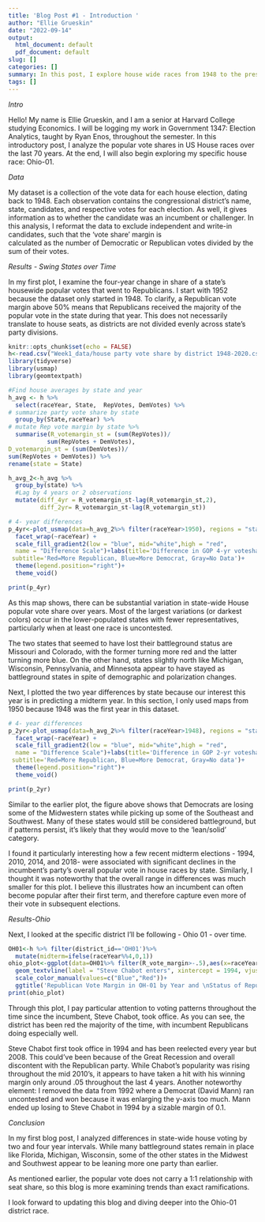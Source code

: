 ```yaml
---
title: 'Blog Post #1 - Introduction '
author: "Ellie Grueskin"
date: "2022-09-14"
output:
  html_document: default
  pdf_document: default
slug: []
categories: []
summary: In this post, I explore house wide races from 1948 to the present. I examine this primarily from a state-wide pooling with a special section at the end for the district I'll be following, Ohio-01.
tags: []
---
```


*Intro* 

Hello! My name is Ellie Grueskin, and I am a senior at Harvard College studying 
Economics. I will be logging my work in Government 1347: Election 
Analytics, taught by Ryan Enos, throughout the semester. In this introductory post, 
I analyze the popular vote shares in US House races over the last 70
years. At the end, I will also begin exploring my specific house race: Ohio-01.

*Data*

My dataset is a collection of the vote data for each house election, dating
back to 1948. Each observation contains the congressional district's name, state, candidates, and respective votes for each election. As well, it gives information as to whether
the candidate was an incumbent or challenger. In this analysis, I reformat the data
to exclude independent and write-in candidates, such that the 'vote share' margin is  
calculated as the number of Democratic or Republican votes divided by the sum of 
their votes. 

*Results - Swing States over Time* 

In my first plot, I examine the four-year change in share of a state's housewide popular votes that went to Republicans. I start with 1952 because the dataset only started in 1948. To clarify, a Republican vote margin above 50% means that Republicans received the majority 
of the popular vote in the state during that year. This does not necessarily translate 
to house seats, as districts are not divided evenly across state's party divisions.


```r
knitr::opts_chunk$set(echo = FALSE)
h<-read.csv("Week1_data/house party vote share by district 1948-2020.csv")
library(tidyverse)
library(usmap)
library(geomtextpath)

#Find house averages by state and year
h_avg <- h %>%
  select(raceYear, State,  RepVotes, DemVotes) %>%
# summarize party vote share by state
  group_by(State,raceYear) %>%
# mutate Rep vote margin by state %>%
  summarise(R_votemargin_st = (sum(RepVotes))/
           sum(RepVotes + DemVotes),
D_votemargin_st = (sum(DemVotes))/
sum(RepVotes + DemVotes)) %>%
rename(state = State)

h_avg_2<-h_avg %>%
  group_by(state) %>%
  #Lag by 4 years or 2 observations
  mutate(diff_4yr = R_votemargin_st-lag(R_votemargin_st,2),
         diff_2yr= R_votemargin_st-lag(R_votemargin_st))
```

```r



# 4- year differences
p_4yr<-plot_usmap(data=h_avg_2%>% filter(raceYear>1950), regions = "states", values = "diff_4yr")+
  facet_wrap(~raceYear) +
  scale_fill_gradient2(low = "blue", mid="white",high = "red", 
  name = "Difference Scale")+labs(title='Difference in GOP 4-yr voteshare margin',
 subtitle='Red=More Republican, Blue=More Democrat, Gray=No Data')+
  theme(legend.position="right")+
  theme_void()

print(p_4yr)
```

As this map shows, there can be substantial variation in state-wide House 
popular vote share over years. Most of the largest variations (or darkest colors)
occur in the lower-populated states with fewer representatives, particularly when
at least one race is uncontested.

The two states that seemed to have lost their battleground status are Missouri and Colorado, with the former turning more red and the latter turning more blue. On the other hand, states slightly north like Michigan, Wisconsin,
Pennsylvania, and Minnesota appear to have stayed as battleground states in spite
of demographic and polarization changes. 

Next, I plotted the two year differences by state because our interest this year
is in predicting a midterm year. In this section, I only used maps from 1950 because
1948 was the first year in this dataset. 

```r

# 4- year differences
p_2yr<-plot_usmap(data=h_avg_2%>% filter(raceYear>1948), regions = "states", values = "diff_2yr")+
  facet_wrap(~raceYear) +
  scale_fill_gradient2(low = "blue", mid="white",high = "red", 
  name = "Difference Scale")+labs(title='Difference in GOP 2-yr voteshare margin',
 subtitle='Red=More Republican, Blue=More Democrat, Gray=No data')+
  theme(legend.position="right")+
  theme_void()

print(p_2yr)
```

Similar to the earlier plot, the figure above shows that Democrats are losing
some of the Midwestern states while picking up some of the Southeast and Southwest.
Many of these states would still be considered battleground, but if patterns persist, 
it's likely that they would move to the 'lean/solid' category. 

I found it particularly interesting how a few recent midterm elections - 1994,
2010, 2014, and 2018- were associated with significant declines in the incumbent's
party's overall popular vote in house races by state. Similarly, I thought it was
noteworthy that the overall range in differences was much smaller for this plot. 
I believe this illustrates how an incumbent can often become popular after their
first term, and therefore capture even more of their vote in subsequent elections. 

*Results-Ohio*

Next, I looked at the specific district I'll be following - Ohio 01 - over time.

```r

OH01<-h %>% filter(district_id=='OH01')%>%
  mutate(midterm=ifelse(raceYear%%4,0,1))
ohio_plot<-ggplot(data=OH01%>% filter(R_vote_margin>-.5),aes(x=raceYear,y=R_vote_margin, shape=WinnerParty,color=WinnerParty))+geom_point()+
  geom_textvline(label = "Steve Chabot enters", xintercept = 1994, vjust = -.4,linetype=2,color='red',size=3) +  facet_wrap(~RepStatus)+
  scale_color_manual(values=c("Blue","Red"))+
  ggtitle('Republican Vote Margin in OH-01 by Year and \nStatus of Republican Candidate (Challenger or Incumbent)')
print(ohio_plot)

```

Through this plot, I pay particular attention to voting patterns throughout the time 
since the incumbent, Steve Chabot, took office. As you can see, the district has 
been red the majority of the time, with incumbent Republicans doing especially well.

Steve Chabot first took office in 1994 and has been reelected every year but 2008. 
This could've been because of the Great Recession and overall discontent with the 
Republican party. While Chabot's popularity was rising throughout the mid 2010's,
it appears to have taken a hit with his winning margin only around .05 throughout the last 4 years. Another noteworthy element: I removed the data from 1992 where a Democrat (David Mann) ran uncontested and won because it was enlarging the y-axis too much. 
Mann ended up losing to Steve Chabot in 1994 by a sizable margin of 0.1. 


*Conclusion*

In my first blog post, I analyzed differences in state-wide house voting by 
two and four year intervals. While many battleground states remain in place like
Florida, Michigan, Wisconsin, some of the other states in the Midwest and Southwest
appear to be leaning more one party than earlier. 

As mentioned earlier, the popular vote does not carry a 1:1 relationship with 
seat share, so this blog is more examining trends than exact ramifications.

I look forward to updating this blog and diving deeper into the Ohio-01 district race. 
